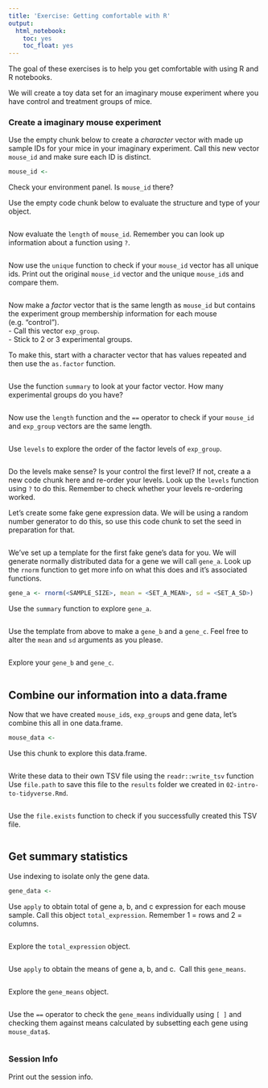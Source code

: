 ```yaml
---
title: 'Exercise: Getting comfortable with R'
output:
  html_notebook:
    toc: yes
    toc_float: yes
---
```


The goal of these exercises is to help you get comfortable with using R and R 
notebooks. 

We will create a toy data set for an imaginary mouse experiment where you have 
control and treatment groups of mice. 

### Create a imaginary mouse experiment

Use the empty chunk below to create a *character* vector with made up sample IDs 
for your mice in your imaginary experiment.
Call this new vector `mouse_id` and make sure each ID is distinct.  

```r
mouse_id <-
```

Check your environment panel. Is `mouse_id` there? 

Use the empty code chunk below to evaluate the structure and type of your object.

```r

```

Now evaluate the `length` of `mouse_id`. 
Remember you can look up information about a function using `?`.

```r

```

Now use the `unique` function to check if your `mouse_id` vector has all unique
ids. 
Print out the original `mouse_id` vector and the unique `mouse_id`s and compare 
them. 

```r

```

Now make a *factor* vector that is the same length as `mouse_id` but contains 
the experiment group membership information for each mouse (e.g. "control").  
- Call this vector `exp_group`.  
- Stick to 2 or 3 experimental groups.  

To make this, start with a character vector that has values repeated and then 
use the `as.factor` function. 

```r

```

Use the function `summary` to look at your factor vector. 
How many experimental groups do you have?  

```r

```

Now use the `length` function and the `==` operator to check if your `mouse_id` 
and `exp_group` vectors are the same length. 

```r

```

Use `levels` to explore the order of the factor levels of `exp_group`. 

```r

```

Do the levels make sense? Is your control the first level? 
If not, create a a new code chunk here and re-order your levels. 
Look up the `levels` function using `?` to do this. 
Remember to check whether your levels re-ordering worked. 

Let's create some fake gene expression data. 
We will be using a random number generator to do this, so use this code chunk to 
set the seed in preparation for that. 

```r

```

We've set up a template for the first fake gene's data for you. 
We will generate normally distributed data for a gene we will call `gene_a`.
Look up the `rnorm` function to get more info on what this does and it's 
associated functions. 

```r
gene_a <- rnorm(<SAMPLE_SIZE>, mean = <SET_A_MEAN>, sd = <SET_A_SD>)
```

Use the `summary` function to explore `gene_a`.

```r

```

Use the template from above to make a `gene_b` and a `gene_c`. 
Feel free to alter the `mean` and `sd` arguments as you please. 

```r

```

Explore your `gene_b` and `gene_c`.

```r

```

## Combine our information into a data.frame

Now that we have created `mouse_id`s, `exp_group`s and gene data, let's combine 
this all in one data.frame.

```r
mouse_data <- 
```

Use this chunk to explore this data.frame.

```r

```

Write these data to their own TSV file using the `readr::write_tsv` function
Use `file.path` to save this file to the `results` folder we created in 
`02-intro-to-tidyverse.Rmd`. 

```r

```

Use the `file.exists` function to check if you successfully created this TSV file.

```r

```

## Get summary statistics

Use indexing to isolate only the gene data. 

```r
gene_data <- 
```

Use `apply` to obtain total of gene a, b, and c expression for each mouse sample. 
Call this object `total_expression`.
Remember 1 = rows and 2 = columns. 

```r

```

Explore the `total_expression` object.

```r

```

Use `apply` to obtain the means of gene a, b, and c. 
Call this `gene_means`.

```r

```

Explore the `gene_means` object.

```r

```

Use the `==` operator to check the `gene_means` individually using `[ ]` and
checking them against means calculated by subsetting each gene using `mouse_data$`.  

```r

```

### Session Info

Print out the session info.

```r

```
